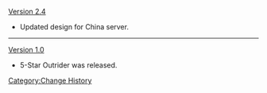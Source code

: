 [[Version 2.4]]
* Updated design for China server.
----
[[Version 1.0]]
* 5-Star Outrider was released.
<noinclude>[[Category:Change History]]</noinclude>